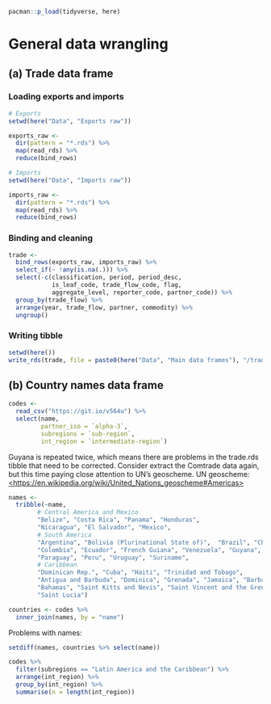 ```r
pacman::p_load(tidyverse, here)
```

# General data wrangling

## (a) Trade data frame

### Loading exports and imports

```r
# Exports
setwd(here("Data", "Exports raw"))

exports_raw <- 
  dir(pattern = "*.rds") %>% 
  map(read_rds) %>% 
  reduce(bind_rows)

# Imports
setwd(here("Data", "Imports raw"))

imports_raw <-
  dir(pattern = "*.rds") %>%
  map(read_rds) %>%
  reduce(bind_rows)
```

### Binding and cleaning

```r
trade <- 
  bind_rows(exports_raw, imports_raw) %>% 
  select_if(~ !any(is.na(.))) %>% 
  select(-c(classification, period, period_desc, 
            is_leaf_code, trade_flow_code, flag, 
            aggregate_level, reporter_code, partner_code)) %>% 
  group_by(trade_flow) %>% 
  arrange(year, trade_flow, partner, commodity) %>% 
  ungroup()
```

### Writing tibble

```r
setwd(here())
write_rds(trade, file = paste0(here("Data", "Main data frames"), "/trade.rds"))
```

## (b) Country names data frame

```r
codes <-
  read_csv("https://git.io/v564u") %>%
  select(name,
         partner_iso = `alpha-3`,
         subregions = `sub-region`,
         int_region = `intermediate-region`)
```

Guyana is repeated twice, which means there are problems in the trade.rds tibble that need to be corrected. Consider extract the Comtrade data again, but this time paying close attention to UN's geoscheme. UN geoscheme: [<https://en.wikipedia.org/wiki/United_Nations_geoscheme#Americas>](https://en.wikipedia.org/wiki/United_Nations_geoscheme#Americas){.uri}

```r
names <- 
  tribble(~name,
        # Central America and Mexico
        "Belize", "Costa Rica", "Panama", "Honduras",
        "Nicaragua", "El Salvador", "Mexico",
        # South America
        "Argentina", "Bolivia (Plurinational State of)",  "Brazil", "Chile",
        "Colombia", "Ecuador", "French Guiana", "Venezuela", "Guyana",
        "Paraguay", "Peru", "Uruguay", "Suriname",
        # Caribbean
        "Dominican Rep.", "Cuba", "Haiti", "Trinidad and Tobago",
        "Antigua and Barbuda", "Dominica", "Grenada", "Jamaica", "Barbados",
        "Bahamas", "Saint Kitts and Nevis", "Saint Vincent and the Grenadines", 
        "Saint Lucia")
```

```r
countries <- codes %>% 
  inner_join(names, by = "name")
```

Problems with names:

```r
setdiff(names, countries %>% select(name))
```

```r
codes %>% 
  filter(subregions == "Latin America and the Caribbean") %>% 
  arrange(int_region) %>% 
  group_by(int_region) %>% 
  summarise(n = length(int_region))
```
